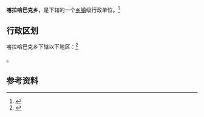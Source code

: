 {{中国乡级行政区|65/42/01/200/000}}

'''喀拉哈巴克乡'''，是{{PRC admin/fullname|65/42/01/200/000|3}}下辖的一个[[乡镇|乡镇]]级行政单位。<ref>{{PRC admin/ref sgc|{{PRC admin/parent|65/42/01/200/000}}}}</ref>

== 行政区划 ==

喀拉哈巴克乡下辖以下地区：<ref>{{PRC admin/ref sgc|65/42/01/200/000}}</ref>

{{PRC admin/children|65/42/01/200/000}}。

== 参考资料 ==

{{reflist}}

{{行政区划小作品}}
{{PRC admin/navcat|65/42/01/200/000}}